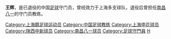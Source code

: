 {{Football player infobox
| playername = 王辉
| fullname = 王辉
| englishfullname = Wang Hui
| countryofbirth = {{CHN}}
| cityofbirth = [[上海|上海]]
| dateofbirth = {{birth date and age|1977|9|23}}
| height = {{height|m=1.88}}
| position = 守门员
| currentclub = 已退役
| youthyears =
| youthclubs =
| years = 1997年<br/>1998年<br/>1999-2003年<br/>2004-2006年
| clubs = [[上海申花|上海申花]]<br/>[[上海豫园足球俱乐部|上海豫园]]<br/>[[陕西中新|上海浦东/中远]]<br/>[[南昌八一|南昌八一]]
| caps(goals) = 1{{0}}(-1)
| nationalyears =
| nationalteam =
| nationalcaps(goals) =
|}}
'''王辉'''{{BD|1977年|9月26日|||W}}，是已退役的中国[[足球|足球]]守门员，曾经效力于上海多支球队，退役后曾担任[[南昌八一|南昌八一]]的守门员教练。

{{DEFAULTSORT:WANG Hui}}
[[Category:上海籍足球运动员|Category:上海籍足球运动员]]
[[Category:中国足球教练|Category:中国足球教练]]
[[Category:上海申花球员|Category:上海申花球员]]
[[Category:陕西中新球员|Category:陕西中新球员]]
[[Category:南昌八一球员|Category:南昌八一球员]]
[[Category:足球守門員|Category:足球守門員]]
[[Category:王姓|H]]
